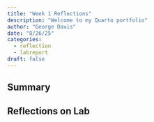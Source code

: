 ```yaml
---
title: "Week 1 Reflections"
description: "Welcome to my Quarto portfolio"
author: "George Davis"
date: "8/26/25"
categories:
  - reflection
  - labreport
draft: false
---
```


## Summary



## Reflections on Lab